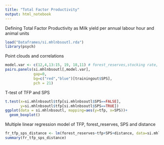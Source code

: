 ```yaml
---
title: "Total Factor Productivity"
output: html_notebook
---
```


Defining Total Factor Productivity as Milk yield per annual labour hour and animal units

```r
load("Dataframes/si.mhlnbsoutl.rda")
library(psych)
```



Point clouds and correlations
```r
model.var <- c(12,4,13:15, 19, 18,11) # forest_reserves,stocking rate, milkperhectare, labourperhectare, pfplabour, pfplivestock, tfp, distance,  
pairs.panels(si.mhlnbsoutl[,model.var],
             gap=0,
             bg=c("red","blue")[trainingout$SPS],
             pch = 21)
```
T-test of TFP and SPS
```r
t.test(x=si.mhlnbsoutl$tfp[si.mhlnbsoutl$SPS==FALSE],
       y=si.mhlnbsoutl$tfp[si.mhlnbsoutl$SPS==TRUE])
ggplot(data = si.mhlnbsoutl, mapping=aes(y=tfp, x=SPS))+
  geom_boxplot()
```



Multiple linear regression model of TFP, forest_reserves, SPS and distance
```r
fr_tfp_sps_distance <- lm(forest_reserves~tfp+SPS+distance, data=si.mhlnbsoutl)
summary(fr_tfp_sps_distance)
```

